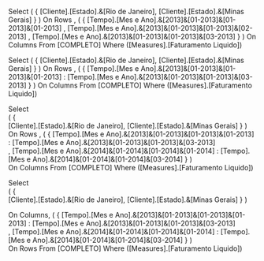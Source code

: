 Select   (   {  [Cliente].[Estado].&[Rio de Janeiro], 
 [Cliente].[Estado].&[Minas Gerais] } )   On Rows , 
(  { [Tempo].[Mes e Ano].&[2013]&[01-2013]&[01-2013]&[01-2013] , 
[Tempo].[Mes e Ano].&[2013]&[01-2013]&[01-2013]&[02-2013] , 
[Tempo].[Mes e Ano].&[2013]&[01-2013]&[01-2013]&[03-2013]  }  )  On Columns 
From  [COMPLETO]
Where ([Measures].[Faturamento Liquido])



Select   (   {  [Cliente].[Estado].&[Rio de Janeiro], 
 [Cliente].[Estado].&[Minas Gerais] } )   On Rows , 
(  { [Tempo].[Mes e Ano].&[2013]&[01-2013]&[01-2013]&[01-2013] :
[Tempo].[Mes e Ano].&[2013]&[01-2013]&[01-2013]&[03-2013]  }  )  On Columns 
From  [COMPLETO]
Where ([Measures].[Faturamento Liquido])


Select	
(   {  
[Cliente].[Estado].&[Rio de Janeiro], 
[Cliente].[Estado].&[Minas Gerais] 
} )   
On Rows , 
(  { 
[Tempo].[Mes e Ano].&[2013]&[01-2013]&[01-2013]&[01-2013] :
[Tempo].[Mes e Ano].&[2013]&[01-2013]&[01-2013]&[03-2013]  
,
[Tempo].[Mes e Ano].&[2014]&[01-2014]&[01-2014]&[01-2014] :
[Tempo].[Mes e Ano].&[2014]&[01-2014]&[01-2014]&[03-2014]
}  )  
On Columns 
From  [COMPLETO]
Where ([Measures].[Faturamento Liquido])



Select	
(   {  
[Cliente].[Estado].&[Rio de Janeiro], 
[Cliente].[Estado].&[Minas Gerais] 
} )   
 
On Columns, 
(  { 
[Tempo].[Mes e Ano].&[2013]&[01-2013]&[01-2013]&[01-2013] :
[Tempo].[Mes e Ano].&[2013]&[01-2013]&[01-2013]&[03-2013]  
,
[Tempo].[Mes e Ano].&[2014]&[01-2014]&[01-2014]&[01-2014] :
[Tempo].[Mes e Ano].&[2014]&[01-2014]&[01-2014]&[03-2014]
}  )  
On Rows
From  [COMPLETO]
Where ([Measures].[Faturamento Liquido])



